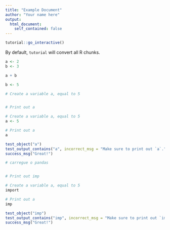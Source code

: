 ```yaml
---
title: "Example Document"
author: "Your name here"
output:
  html_document:
    self_contained: false
---
```


```r
tutorial::go_interactive()
```

By default, `tutorial` will convert all R chunks.

```r
a <- 2
b <- 3

a + b
```


```r
b <- 5
```

```r
# Create a variable a, equal to 5


# Print out a

```

```r
# Create a variable a, equal to 5
a <- 5

# Print out a
a
```

```r
test_object("a")
test_output_contains("a", incorrect_msg = "Make sure to print out `a`.")
success_msg("Great!")
```




```r

# carregue o pandas


# Print out imp


```

```r
# Create a variable a, equal to 5
import

# Print out a
imp
```

```r
test_object("imp")
test_output_contains("imp", incorrect_msg = "Make sure to print out `imp`.")
success_msg("Great!")
```


